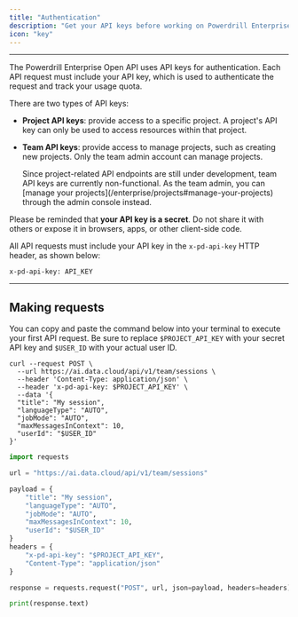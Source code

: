```yaml
---
title: "Authentication"
description: "Get your API keys before working on Powerdrill Enterprise"
icon: "key"
---
```


---

The Powerdrill Enterprise Open API uses API keys for authentication. Each API request must include your API key, which is used to authenticate the request and track your usage quota.

There are two types of API keys:

- **Project API keys**: provide access to a specific project. A project's API key can only be used to access resources within that project.

- **Team API keys**: provide access to manage projects, such as creating new projects. Only the team admin account can manage projects.

    <Tip>
     Since project-related API endpoints are still under development, team API keys are currently non-functional. As the team admin, you can [manage your projects](/enterprise/projects#manage-your-projects) through the admin console instead.
    </Tip>

Please be reminded that **your API key is a secret**. Do not share it with others or expose it in browsers, apps, or other client-side code.

All API requests must include your API key in the `x-pd-api-key` HTTP header, as shown below:

```shell
x-pd-api-key: API_KEY
```



---

## Making requests

You can copy and paste the command below into your terminal to execute your first API request. Be sure to replace `$PROJECT_API_KEY` with your secret API key and `$USER_ID` with your actual user ID.


<CodeGroup>

```curl cURL
curl --request POST \
  --url https://ai.data.cloud/api/v1/team/sessions \
  --header 'Content-Type: application/json' \
  --header 'x-pd-api-key: $PROJECT_API_KEY' \
  --data '{
  "title": "My session",
  "languageType": "AUTO",
  "jobMode": "AUTO",
  "maxMessagesInContext": 10,
  "userId": "$USER_ID"
}'
```

```python Python
import requests

url = "https://ai.data.cloud/api/v1/team/sessions"

payload = {
    "title": "My session",
    "languageType": "AUTO",
    "jobMode": "AUTO",
    "maxMessagesInContext": 10,
    "userId": "$USER_ID"
}
headers = {
    "x-pd-api-key": "$PROJECT_API_KEY",
    "Content-Type": "application/json"
}

response = requests.request("POST", url, json=payload, headers=headers)

print(response.text)
```

</CodeGroup>




